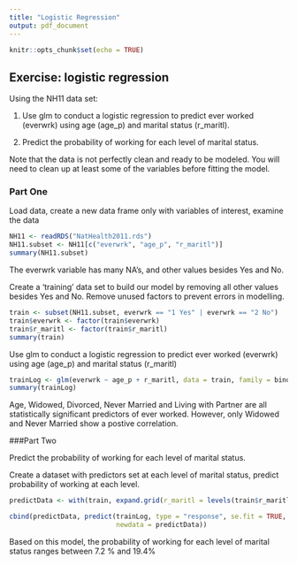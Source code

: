 ---
title: "Logistic Regression"
output: pdf_document
---

```{r setup, include=FALSE}
knitr::opts_chunk$set(echo = TRUE)
```

## Exercise: logistic regression

Using the NH11 data set:

1. Use glm to conduct a logistic regression to predict ever worked (everwrk) using age (age_p) and marital status (r_maritl).

2. Predict the probability of working for each level of marital status.

Note that the data is not perfectly clean and ready to be modeled. You will need to clean up at least some of the variables before fitting the model.

### Part One

Load data, create a new data frame only with variables of interest, examine the data
```{r}
NH11 <- readRDS("NatHealth2011.rds")
NH11.subset <- NH11[c("everwrk", "age_p", "r_maritl")]
summary(NH11.subset)
```


The everwrk variable has many NA's, and other values besides Yes and No.

Create a 'training' data set to build our model by removing all other values besides Yes and No.
Remove unused factors to prevent errors in modelling.
```{r}
train <- subset(NH11.subset, everwrk == "1 Yes" | everwrk == "2 No")
train$everwrk <- factor(train$everwrk)
train$r_maritl <- factor(train$r_maritl)
summary(train)
```


Use glm to conduct a logistic regression to predict ever worked (everwrk) using age (age_p) and marital status (r_maritl)
```{r}
trainLog <- glm(everwrk ~ age_p + r_maritl, data = train, family = binomial)
summary(trainLog)
```

Age, Widowed, Divorced, Never Married and Living with Partner are all statistically significant predictors of ever worked. However, only Widowed and Never Married show a postive correlation.



###Part Two

Predict the probability of working for each level of marital status.

Create a dataset with predictors set at each level of marital status, predict probability of working at each level.
```{r}
predictData <- with(train, expand.grid(r_maritl = levels(train$r_maritl), age_p = mean(age_p)))

cbind(predictData, predict(trainLog, type = "response", se.fit = TRUE, interval = "confidence",
                           newdata = predictData))
```


Based on this model, the probability of working for each level of marital status ranges between 7.2 % and 19.4%
